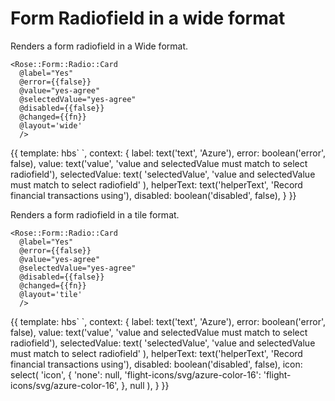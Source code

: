 
<Meta title="Rose|Form/Radio/Radio/Card" component="Form/Radio/Radio/Card" />

# Form Radiofield in a wide format

Renders a form radiofield in a Wide format.

```htmlbars
<Rose::Form::Radio::Card
  @label="Yes"
  @error={{false}}
  @value="yes-agree"
  @selectedValue="yes-agree"
  @disabled={{false}}
  @changed={{fn}}
  @layout='wide'
  />
```

<Preview>
  <Story name="Basic Wide" height="10rem">{{
    template: hbs`
      <Rose::Form::Radio::Card
        @label={{label}}
        @error={{error}}
        @value={{value}}
        @selectedValue={{selectedValue}}
        @disabled={{disabled}}
        @icon={{icon}}
        @helperText={{helperText}}
        @layout='wide'
        />
    `,
    context: {
      label: text('text', 'Azure'),
      error: boolean('error', false),
      value: text('value', 'value and selectedValue must match to select radiofield'),
      selectedValue: text(
        'selectedValue',
        'value and selectedValue must match to select radiofield'
      ),
      helperText: text('helperText', 'Record financial transactions using'),
      disabled: boolean('disabled', false),
    }
  }}</Story>
</Preview>


Renders a form radiofield in a tile format.

```htmlbars
<Rose::Form::Radio::Card
  @label="Yes"
  @error={{false}}
  @value="yes-agree"
  @selectedValue="yes-agree"
  @disabled={{false}}
  @changed={{fn}}
  @layout='tile'
  />
```

<Preview>
  <Story name="Basic tile" height="10rem">{{
    template: hbs`
      <Rose::Form::Radio::Card
        @label={{label}}
        @error={{error}}
        @value={{value}}
        @selectedValue={{selectedValue}}
        @disabled={{disabled}}
        @icon={{icon}}
        @helperText={{helperText}}
        @layout='tile'
        />
    `,
    context: {
      label: text('text', 'Azure'),
      error: boolean('error', false),
      value: text('value', 'value and selectedValue must match to select radiofield'),
      selectedValue: text(
        'selectedValue',
        'value and selectedValue must match to select radiofield'
      ),
      helperText: text('helperText', 'Record financial transactions using'),
      disabled: boolean('disabled', false),
      icon: select(
        'icon',
        {
          'none': null,
          'flight-icons/svg/azure-color-16': 'flight-icons/svg/azure-color-16',
        },
        null
      ),
    }
  }}</Story>
</Preview>
